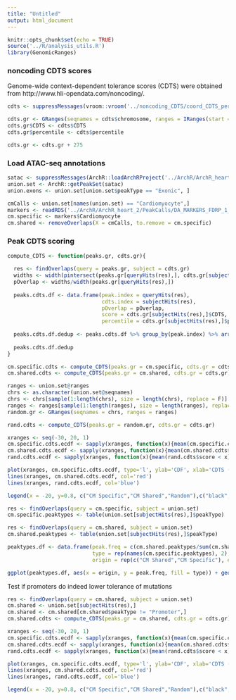```yaml
---
title: "Untitled"
output: html_document
---
```


```r
knitr::opts_chunk$set(echo = TRUE)
source('../R/analysis_utils.R')
library(GenomicRanges)
```

### noncoding CDTS scores

Genome-wide context-dependent tolerance scores (CDTS) were obtained from http://www.hli-opendata.com/noncoding/.

```r
cdts <- suppressMessages(vroom::vroom('../noncoding_CDTS/coord_CDTS_percentile_N11257all.txt.gz'))
```

```r
cdts.gr <- GRanges(seqnames = cdts$chromosome, ranges = IRanges(start = cdts$start, end = cdts$end))
cdts.gr$CDTS <- cdts$CDTS
cdts.gr$percentile <- cdts$percentile
```

```r
cdts.gr <- cdts.gr + 275
```

### Load ATAC-seq annotations

```r
satac <- suppressMessages(ArchR::loadArchRProject('../ArchR/ArchR_heart_2/'))
union.set <- ArchR::getPeakSet(satac)
union.exons <- union.set[union.set$peakType == "Exonic", ]

cmCalls <- union.set[names(union.set) == "Cardiomyocyte",]
markers <- readRDS('../ArchR/ArchR_heart_2/PeakCalls/DA_MARKERS_FDRP_1_log2FC_1.rds')
cm.specific <- markers$Cardiomyocyte
cm.shared <- removeOverlaps(X = cmCalls, to.remove = cm.specific)
```


### Peak CDTS scoring

```r
compute_CDTS <- function(peaks.gr, cdts.gr){
 
  res <- findOverlaps(query = peaks.gr, subject = cdts.gr)
  widths <- width(pintersect(peaks.gr[queryHits(res),], cdts.gr[subjectHits(res),]))
  pOverlap <- widths/width(peaks.gr[queryHits(res),])
  
  peaks.cdts.df <- data.frame(peak.index = queryHits(res), 
                              cdts.index = subjectHits(res), 
                              pOverlap = pOverlap,
                              score = cdts.gr[subjectHits(res),]$CDTS,
                              percentile = cdts.gr[subjectHits(res),]$percentile)
  
  peaks.cdts.df.dedup <- peaks.cdts.df %>% group_by(peak.index) %>% arrange(desc(pOverlap)) %>% slice(1) 
  
  peaks.cdts.df.dedup
}
```

```r
cm.specific.cdts <- compute_CDTS(peaks.gr = cm.specific, cdts.gr = cdts.gr)
cm.shared.cdts <- compute_CDTS(peaks.gr = cm.shared, cdts.gr = cdts.gr)
```

```r
ranges <- union.set@ranges
chrs <- as.character(union.set@seqnames)
chrs <- chrs[sample(1:length(chrs), size = length(chrs), replace = F)]
ranges <- ranges[sample(1:length(ranges), size = length(ranges), replace = F),]
random.gr <- GRanges(seqnames = chrs, ranges = ranges)

rand.cdts <- compute_CDTS(peaks.gr = random.gr, cdts.gr = cdts.gr)
```


```r
xranges <- seq(-30, 20, 1)
cm.specific.cdts.ecdf <- sapply(xranges, function(x){mean(cm.specific.cdts$score < x)})
cm.shared.cdts.ecdf <- sapply(xranges, function(x){mean(cm.shared.cdts$score < x)})
rand.cdts.ecdf <- sapply(xranges, function(x){mean(rand.cdts$score < x)})
```

```r
plot(xranges, cm.specific.cdts.ecdf, type='l', ylab='CDF', xlab='CDTS (mutation tolerance score)')
lines(xranges, cm.shared.cdts.ecdf, col='red')
lines(xranges, rand.cdts.ecdf, col='blue')

legend(x = -20, y=0.8, c("CM Specific","CM Shared","Random"),c("black","red","blue"))
```

```r
res <- findOverlaps(query = cm.specific, subject = union.set)
cm.specific.peaktypes <- table(union.set[subjectHits(res),]$peakType)

res <- findOverlaps(query = cm.shared, subject = union.set)
cm.shared.peaktypes <- table(union.set[subjectHits(res),]$peakType)
```

```r
peaktypes.df <- data.frame(peak.freq = c(cm.shared.peaktypes/sum(cm.shared.peaktypes), cm.specific.peaktypes/sum(cm.specific.peaktypes)), 
                           type = rep(names(cm.specific.peaktypes), 2),
                           origin = rep(c("CM Shared","CM Specific"), each=4)) 

ggplot(peaktypes.df, aes(x = origin, y = peak.freq, fill = type)) + geom_bar(stat="identity") + ggClean() + xlab("") + ylab("Proportion of Peaks")
```

Test if promoters do indeed lower tolerance of mutations

```r

res <- findOverlaps(query = cm.shared, subject = union.set)
cm.shared <- union.set[subjectHits(res),]
cm.shared <- cm.shared[cm.shared$peakType != "Promoter",]
cm.shared.cdts <- compute_CDTS(peaks.gr = cm.shared, cdts.gr = cdts.gr)

```

```r
xranges <- seq(-30, 20, 1)
cm.specific.cdts.ecdf <- sapply(xranges, function(x){mean(cm.specific.cdts$score < x)})
cm.shared.cdts.ecdf <- sapply(xranges, function(x){mean(cm.shared.cdts$score < x)})
rand.cdts.ecdf <- sapply(xranges, function(x){mean(rand.cdts$score < x)})
```

```r
plot(xranges, cm.specific.cdts.ecdf, type='l', ylab='CDF', xlab='CDTS (mutation tolerance score)')
lines(xranges, cm.shared.cdts.ecdf, col='red')
lines(xranges, rand.cdts.ecdf, col='blue')

legend(x = -20, y=0.8, c("CM Specific","CM Shared","Random"),c("black","red","blue"))
```